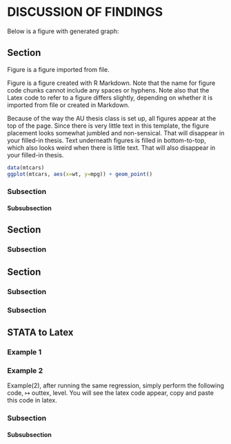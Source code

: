 # DISCUSSION OF FINDINGS {#discussion-of-findings}


Below is a figure with \LaTeX generated graph:

\begin{center}
\begin{tikzpicture}[domain=0:5,scale=1,thick]
\usetikzlibrary{calc}                                
\usetikzlibrary{decorations.pathreplacing}          

\def\dint{4.5}      
\def\dslp{-0.5}    
\def\sint{1.2}    
\def\sslp{0.8}    

\def\tax{1.5}    

  \def\demand{\x,{\dslp*\x+\dint}}
  \def\supply{\x,{\sslp*\x+\sint}}
  \def\demandtwo{\x,{\dslp*\x+\dint+\dsh}}
  \def\supplytwo{\x,{\sslp*\x+\sint+\ssh}}
    \coordinate (ints) at ({(\sint-\dint)/(\dslp-\sslp)},{(\sint-\dint)/(\dslp-\sslp)*\sslp+\sint});
    \coordinate (ep) at  (0,{(\sint-\dint)/(\dslp-\sslp)*\sslp+\sint});
    \coordinate (eq) at  ({(\sint-\dint)/(\dslp-\sslp)},0);
    \coordinate (dint) at (0,{\dint});
    \coordinate (sint) at (0,{\sint});
    \coordinate (teq) at  ({(\sint+\tax-\dint)/(\dslp-\sslp)},0);
    \coordinate (tep) at  (0,{(\sint+\tax-\dint)/(\dslp-\sslp)*\sslp+\sint+\tax});
    \coordinate (tint) at  ({(\sint+\tax-\dint)/(\dslp-\sslp)},{(\sint+\tax-\dint)/(\dslp-\sslp)*\sslp+\sint+\tax}); 
    \coordinate (sep) at (0,{\sslp*(\sint+\tax-\dint)/(\dslp-\sslp)+\sint});
    \coordinate (sen) at ({(\sint+\tax-\dint)/(\dslp-\sslp)},{\sslp*(\sint+\tax-\dint)/(\dslp-\sslp)+\sint});   
     \draw[thick,color=blue] plot (\demand) node[right] {Demand};
    \draw[thick,color=purple] plot (\supply) node[right] {Supply};
    \draw[->] (0,0) -- (6.2,0) node[right] {$Q$};
    \draw[->] (0,0) -- (0,6.2) node[above] {$P$};
    \draw[decorate,decoration={brace},thick]  ($(sep)+(-0.8,0)$) -- ($(tep)+(-0.8,0)$) node[midway,below=-8pt,xshift=-18pt] {tax};
    \draw[dashed] (tint) -- (teq) node[below] {$Q_T$};                  
    \draw[dashed] (tint) -- (tep) node[left] {$P_d$};                       
    \draw[dashed] (sen) -- (sep) node[left] {$P_s$};                        
         
\end{tikzpicture}
\end{center}


## Section {#discussion-of-findings-first-section}

Figure \ref{au-logo} is a figure imported from file.

\begin{figure}[h]
\centering MY SECOND FIGURE
\begin{center}
    \includegraphics{figures/au_logo.png}
\end{center}
\caption{Second figure.}
\label{au-logo}
\end{figure}


Figure \ref{fig:Plot-Car-Data} is a figure created with R Markdown. Note that the name for figure code chunks cannot include any spaces or hyphens. Note also that the Latex code to refer to a figure differs slightly, depending on whether it is imported from file or created in Markdown.

Because of the way the AU thesis class is set up, all figures appear at the top of the page. Since there is very little text in this template, the figure placement looks somewhat jumbled and non-sensical. That will disappear in your filled-in thesis. Text underneath figures is filled in bottom-to-top, which also looks weird when there is little text. That will also disappear in your filled-in thesis.


```r
data(mtcars)
ggplot(mtcars, aes(x=wt, y=mpg)) + geom_point()
```



### Subsection {#discussion-of-findings-first-section-first-subsection}



#### Subsubsection {#discussion-of-findings-first-section-first-subsection-first-subsubsection}


## Section {#discussion-of-findings-second-section}




### Subsection {#discussion-of-findings-second-section-first-subsection}

## Section {#discussion-of-findings-third-section}
### Subsection {#discussion-of-findings-third-section-first-subsection}
### Subsection {#discussion-of-findings-third-section-second-subsection}

## STATA to Latex {#discussion-of-findings-stata-to-latex}

\begin{itemize}
\item There is a specific package named outtex that facilitates the task of exporting directly from STATA to Latex given one's utility in doing so. 
To install the outtex in STATA, make sure to type the following code in the STATA command zone, $\mapsto$ ssc install outtex. 
\item Once the outtex package is successfully downloaded, run your regressions. In the following example I will provide a few examples of what outtex can do. 


\item Example 1,  use the following data $\mapsto$ cs.dta, and perform the following regression, $\mapsto$ reg gdppc gdppc mrate5 literacy Muslim, afterward running the regression, simply run the following code $\mapsto$ outtex, and you will see the latex code appear, copy and paste this code in latex.
\end{itemize}

### Example 1 {#discussion-of-findings-stata-to-latex-example1}

\begin{table}[htbp]\centering
 \caption{Estimation results : regress
\label{tabresult regress}}
\begin{tabular}{l c c }\hline\hline 
\multicolumn{1}{c}
{\textbf{Variable}}
 & {\textbf{Coefficient}}  & \textbf{(Std. Err.)} \\ \hline
mrate5  &  -45.949  & (10.877)\\
literacy  &  72.930  & (37.996)\\
Muslim  &  2014.697  & (1121.978)\\
Intercept  &  4014.449  & (3729.420)\\
\hline
\end{tabular}
\end{table}



### Example 2 {#discussion-of-findings-stata-to-latex-example2}

Example(2), after running the same regression, simply perform the following code, $\mapsto$ outtex, level. You will see the latex code appear, copy and paste this code in latex.

\def\onepc{$^{\ast\ast}$} \def\fivepc{$^{\ast}$}
\def\tenpc{$^{\dag}$}
\def\legend{\multicolumn{4}{l}{\footnotesize{Significance levels
:\hspace{1em} $\dag$ : 10\% \hspace{1em}
$\ast$ : 5\% \hspace{1em} $\ast\ast$ : 1\% \normalsize}}}
\begin{table}[htbp]\centering
 \caption{Estimation results : regress
\label{tabresult regress}}
\begin{tabular}{l r @{} l c }\hline\hline 
\multicolumn{1}{c}
{\textbf{Variable}}
 & \multicolumn{2}{c}{\textbf{Coefficient}}  & \textbf{(Std. Err.)} \\ \hline
mrate5  &  -45.949&\onepc  & (10.877)\\
literacy  &  72.930&\tenpc  & (37.996)\\
Muslim  &  2014.697&\tenpc  & (1121.978)\\
Intercept  &  4014.449&  & (3729.420)\\
\hline
\end{tabular}
\end{table}




### Subsection {#discussion-of-findings-stata-to-latex-third-subsection}
#### Subsubsection {#discussion-of-findings-stata-to-latex-third-subsection-first-subsubsection}
